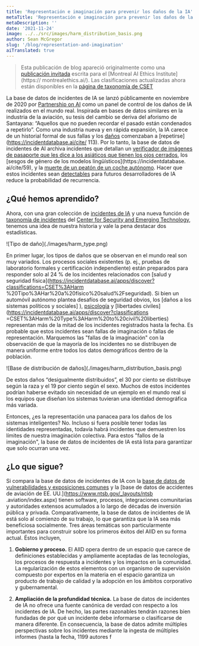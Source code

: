 ```yaml
---
title: 'Representación e imaginación para prevenir los daños de la IA'
metaTitle: 'Representación e imaginación para prevenir los daños de la IA'
metaDescription: ''
date: '2021-11-24'
image: ../../src/images/harm_distribution_basis.png
author: Sean McGregor
slug: '/blog/representation-and-imagination'
aiTranslated: true
---
```


> Esta publicación de blog apareció originalmente como una [publicación invitada](https://montrealethics.ai/representation-and-imagination-for-preventing-ai-harms/) escrita para el [Montreal AI Ethics Institute](https:// montrealethics.ai/). Las clasificaciones actualizadas ahora están disponibles en la [página de taxonomía de CSET](https://incidentdatabase.ai/taxonomy/cset)

La base de datos de incidentes de IA se lanzó públicamente en noviembre de 2020 por [Partnership on AI](http://partnershiponai.org/) como un panel de control de los daños de IA realizados en el mundo real. Inspirada en bases de datos similares en la industria de la aviación, su tesis del cambio se deriva del aforismo de Santayana: “Aquellos que no pueden recordar el pasado están condenados a repetirlo”. Como una industria nueva y en rápida expansión, la IA carece de un historial formal de sus fallas y los [daños](https://incidentdatabase.ai/cite/16) comenzaban a [repetirse](https://incidentdatabase.ai/cite/ 113). Por lo tanto, la base de datos de incidentes de AI archiva incidentes que detallan un [verificador de imágenes de pasaporte que les dice a los asiáticos que tienen los ojos cerrados](https://incidentdatabase.ai/cite/48), los [sesgos de género de los modelos lingüísticos](https://incidentdatabase. ai/cite/59), y la [muerte de un peatón de un coche autónomo](https://incidentdatabase.ai/cite/4). Hacer que estos incidentes sean [detectables](https://incidentdatabase.ai/apps/discover) para futuros desarrolladores de IA reduce la probabilidad de recurrencia.


## ¿Qué hemos aprendido?

Ahora, con una gran colección de [incidentes de IA](https://incidentdatabase.ai/summaries/incidents) y una nueva función de [taxonomía de incidentes](https://incidentdatabase.ai/taxonomy/cset) del [Center for Security and Emerging Technology](https://cset.georgetown.edu/), tenemos una idea de nuestra historia y vale la pena destacar dos estadísticas.

<div>![Tipo de daño](./images/harm_type.png)</div>

En primer lugar, los tipos de daños que se observan en el mundo real son muy variados. Los procesos sociales existentes (p. ej., pruebas de laboratorio formales y certificación independiente) están preparados para responder solo al 24 % de los incidentes relacionados con [salud y seguridad física](https://incidentdatabase.ai/apps/discover?classifications=CSET%3AHarm %20Tipo%3AHar%20a%20físico%20salud%2Fseguridad). Si bien un automóvil autónomo plantea desafíos de seguridad obvios, los [daños a los sistemas políticos y sociales] ), [psicología](https://incidentdatabase.ai/apps/discover?classifications=CSET%3AHarm%20Type%3APsychological%20harm) y [libertades civiles](https://incidentdatabase.ai/apps/discover?classifications =CSET%3AHarm%20Type%3AHarm%20to%20civil%20liberties) representan más de la mitad de los incidentes registrados hasta la fecha. Es probable que estos incidentes sean fallas de imaginación o fallas de representación. Marquemos las "fallas de la imaginación" con la observación de que la mayoría de los incidentes no se distribuyen de manera uniforme entre todos los datos demográficos dentro de la población.

<div>![Base de distribución de daños](./images/harm_distribution_basis.png)</div>

De estos daños “desigualmente distribuidos”, el 30 por ciento se distribuye según la raza y el 19 por ciento según el sexo. Muchos de estos incidentes podrían haberse evitado sin necesidad de un ejemplo en el mundo real si los equipos que diseñan los sistemas tuvieran una identidad demográfica más variada.

Entonces, ¿es la representación una panacea para los daños de los sistemas inteligentes? No. Incluso si fuera posible tener todas las identidades representadas, todavía habrá incidentes que demuestren los límites de nuestra imaginación colectiva. Para estos "fallos de la imaginación", la base de datos de incidentes de IA está lista para garantizar que solo ocurran una vez.

## ¿Lo que sigue?

Si compara la base de datos de incidentes de IA con la [base de datos de vulnerabilidades y exposiciones comunes](https://cve.mitre.org/) y la [base de datos de accidentes de aviación de EE. UU.](https://www.ntsb.gov/_layouts/ntsb .aviation/index.aspx) tienen software, procesos, integraciones comunitarias y autoridades extensos acumulados a lo largo de décadas de inversión pública y privada. Comparativamente, la base de datos de incidentes de IA está solo al comienzo de su trabajo, lo que garantiza que la IA sea más beneficiosa socialmente. Tres áreas temáticas son particularmente importantes para construir sobre los primeros éxitos del AIID en su forma actual. Éstos incluyen,

1. **Gobierno y proceso.** El AIID opera dentro de un espacio que carece de definiciones establecidas y ampliamente aceptadas de las tecnologías, los procesos de respuesta a incidentes y los impactos en la comunidad. La regularización de estos elementos con un organismo de supervisión compuesto por expertos en la materia en el espacio garantiza un producto de trabajo de calidad y la adopción en los ámbitos corporativo y gubernamental.

2. **Ampliación de la profundidad técnica.** La base de datos de incidentes de IA no ofrece una fuente canónica de verdad con respecto a los incidentes de IA. De hecho, las partes razonables tendrán razones bien fundadas de por qué un incidente debe informarse o clasificarse de manera diferente. En consecuencia, la base de datos admite múltiples perspectivas sobre los incidentes mediante la ingesta de múltiples informes (hasta la fecha, 1199 autores f